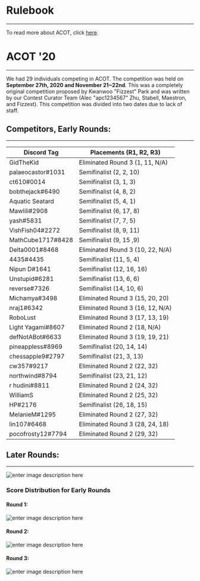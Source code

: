 # Rulebook
---
To read more about ACOT, click [here](https://docs.google.com/document/d/1FzzXOSFpimepJPFFMSPzbMYAQ2ZwHiuq1-TJ71xuGiI/edit?usp=sharing).

# ACOT '20
---
We had 29 individuals competing in ACOT. The competition was held on **September 27th, 2020 and November 21~22nd**. This was a completely original competition proposed by Kwanwoo "Fizzest" Park and was written by our Contest Curator Team (Alec "apc1234567" Zhu, Stabell, Maestron, and Fizzest). This competition was divided into two dates due to lack of staff.

## Competitors, Early Rounds:
---
| Discord Tag | Placements (R1, R2, R3) |
|--|--|
| GidTheKid | Eliminated Round 3 (1, 11, N/A)|
| palaeocastor#1031 | Semifinalist (2, 2, 10) |
| ct610#0014 | Semifinalist (3, 1, 3) |
| bobthejack#6490 | Semifinalist (4, 8, 2) |
| Aquatic Seatard | Semifinalist (5, 4, 1) |
| Mawlili#2908 | Semifinalist (6, 17, 8) |
| yash#5831 | Semifinalist (7, 7, 5) |
| VishFish04#2272 | Semifinalist (8, 9, 11) |
| MathCube1717#8428 | Semifinalist (9, 15 ,9) |
| Delta0001#8468 | Eliminated Round 3 (10, 22, N/A) |
| 4435#4435 | Semifinalist (11, 5, 4) |
| Nipun D#1641 | Semifinalist (12, 16, 16) |
| Unstupid#6281 | Semifinalist (13, 6, 6) |
| reverse#7326 | Semifinalist (14, 10, 6) |
| Michamya#3498 | Eliminated Round 3 (15, 20, 20) |
| nraj1#6342 | Eliminated Round 3 (16, 12, N/A) |
| RoboLust | Eliminated Round 3 (17, 13, 19) |
| Light Yagami#8607 | Eliminated Round 2 (18, N/A) |
| defNotABot#6633 | Eliminated Round 3 (19, 19, 21) |
| pineappless#8969 | Semifinalist (20, 14, 14) |
| chessapple9#2797 | Semifinalist (21, 3, 13) |
| cw357#9217 | Eliminated Round 2 (22, 32) |
| northwind#8794 | Semifinalist (23, 21, 12) |
| r hudini#8811 | Eliminated Round 2 (24, 32) |
| WilliamS | Eliminated Round 2 (25, 32) |
| HP#2176 | Semifinalist (26, 18, 15) |
| MelanieM#1295 | Eliminated Round 2 (27, 32) |
| lin107#6468 | Eliminated Round 3 (28, 24, 18) |
| pocofrosty12#7794 | Eliminated Round 2 (29, 32) |

## Later Rounds:
---
![enter image description here](https://i.imgur.com/lBpqIAJ.png)


### Score Distribution for Early Rounds
#### Round 1:
![enter image description here](https://i.imgur.com/obk1i4o.png)
#### Round 2:
![enter image description here](https://i.imgur.com/q1ASlkt.png)
#### Round 3:
![enter image description here](https://i.imgur.com/tw5fQst.png)





